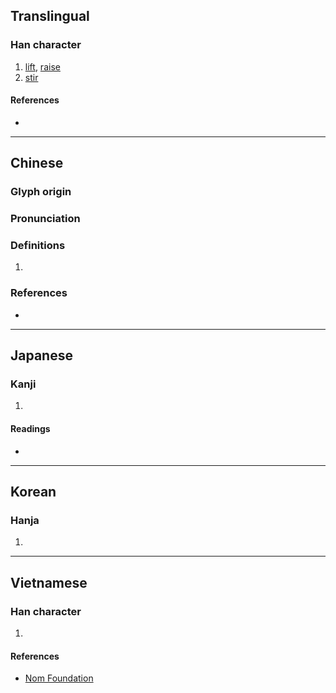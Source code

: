 {{character info/new}}
==Translingual==

===Han character===
{{Han char|rn=64|rad=手|as=08|sn=11|four=57082|canj=QHLO|ids=⿰扌欣}}

# [[lift]], [[raise]]
# [[stir]]

====References====
* {{Han ref|kx=0436.070|dkj=12230|dj=0785.190|hdz=31899.030|uh=6380|ud=25472|bh=B1C8|bd=45512}}

----

==Chinese==
{{zh-forms}}

===Glyph origin===
{{Han etym}}

===Pronunciation===
{{zh-pron
|m=xiān
|m-s=
|c=hin1,hin3
|c-t=
|g=
|h=pfs=hiên
|j=
|mb=hṳ̌ing
|md=
|mn=hian
|mn-t=hiang1
|w=
|x=
|mc=y
|oc=y
|cat=
}}

===Definitions===
{{zh-hanzi}}

# {{rfdef|zh}}

===References===
* {{R:yue:Hanzi}}

----

==Japanese==

===Kanji===
{{ja-kanji|grade=|rs=手08}}

# {{defn|lang=ja|sort=手08}}

====Readings====
* {{ja-readings
|goon=こん
|kanon=けん
|kanyoon=きん
|kun=かかげる
}}

----

==Korean==

===Hanja===
{{ko-hanja|hangeul=흔|eumhun=|rv=heun|mr=hŭn|y=hun}}

# {{defn|lang=ko|sort=手08}}

----

==Vietnamese==

===Han character===
{{vi-hantu|rs=手08|hiên}}

# {{defn|lang=vi|sort=手08}}

====References====
* [http://nomfoundation.org/common/nom_details.php?codepoint=6380 Nom Foundation]